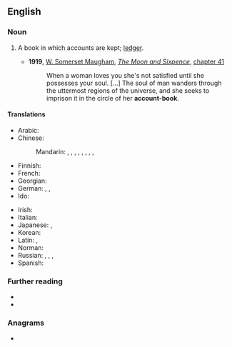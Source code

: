 ==English==

===Noun===
{{en-noun}}

# {{lb|en|accounting}} A book in which accounts are kept; [[ledger]].
#* '''1919''', [[w:William Somerset Maugham|W. Somerset Maugham]], ''[[w:The Moon and Sixpence|The Moon and Sixpence]]'', [[s:The Moon and Sixpence/Chapter XLI|chapter 41]]
#*: When a woman loves you she's not satisfied until she possesses your soul. [...] The soul of man wanders through the uttermost regions of the universe, and she seeks to imprison it in the circle of her '''account-book'''.

====Translations====
{{trans-top|a book in which accounts are kept}}
* Arabic: {{t-needed|ar}}
* Chinese:
*: Mandarin: {{t+|cmn|帳簿|sc=Hani}}, {{t+|cmn|帐簿|tr=zhàngbù|sc=Hani}}, {{t+|cmn|賬本|sc=Hani}}, {{t+|cmn|账本|tr=zhàngběn|sc=Hani}}, {{t+|cmn|簿籍|tr=bùjí|sc=Hani}}, {{t+|cmn|賬冊|sc=Hani}}, {{t+|cmn|账册|tr=zhàngcè|sc=Hani}}, {{t+|cmn|冊歷|sc=Hani}}, {{t+|cmn|册历|tr=cèlì|sc=Hani}}
* Finnish: {{t+|fi|tilikirja}}
* French: {{t|fr|livre de comptes|m}}
* Georgian: {{t|ka|დავთარი|sc=Geor}}
* German: {{t|de|Rechnungsbuch|n}}, {{t|de|Geschäftsbuch|n}}, {{t|de|Kontobuch|n}}
* Ido: {{t+|io|kontolibro}}
{{trans-mid}}
* Irish: {{t|ga|leabhar cuntais|m}}
* Italian: {{t+|it|libro contabile|m}}
* Japanese: {{t+|ja|帳簿|tr=ちょうぼ, chōbo|sc=Jpan}}, {{t|ja|台帳|tr=だいちょう, daichō|sc=Jpan}}
* Korean: {{t-needed|ko}}
* Latin: {{t|la|codex}}, {{t|la|caudex}}
* Norman: {{t|nrf|livre d'comptes|m}}
* Russian: {{t+|ru|конто́рская кни́га|f}}, {{t+|ru|гроссбу́х|m}}, {{t|ru|бухга́лтерская кни́га|f}}, {{t|ru|счётная кни́га|f}}
* Spanish: {{t|es|libro contable|m}}
{{trans-bottom}}

===Further reading===
* {{R:OneLook}}
* {{R:Webster 1913}}

===Anagrams===
* {{anagrams|en|book account}}